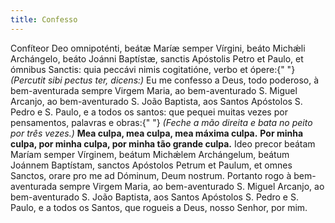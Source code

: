 ```yaml
---
title: Confesso
---
```


<div class="grid grid-cols-2 gap-5">
  <span class="col-6 dropcaps text-justify">
    Confíteor Deo omnipoténti, beátæ Maríæ semper Vírgini, beáto Michǽli
    Archángelo, beáto Joánni Baptístæ, sanctis Apóstolis Petro et Paulo, et
    ómnibus Sanctis: quia peccávi nimis cogitatióne, verbo et ópere:{" "}
    <em>(Percutit sibi pectus ter, dicens:)</em>
  </span>
  <span class="col-6 dropcaps text-justify">
    Eu me confesso a Deus, todo poderoso, à bem-aventurada sempre Virgem Maria,
    ao bem-aventurado S. Miguel Arcanjo, ao bem-aventurado S. João Baptista, aos
    Santos Apóstolos S. Pedro e S. Paulo, e a todos os santos: que pequei muitas
    vezes por pensamentos, palavras e obras:{" "}
    <em>(Feche a mão direita e bata no peito por três vezes.)</em>
  </span>
  <span class="col-6 text-justify">
    <b>Mea culpa, mea culpa, mea máxima culpa.</b>
  </span>
  <span class="col-6 text-justify">
    <b>Por minha culpa, por minha culpa, por minha tão grande culpa.</b>
  </span>
  <span class="col-6 text-justify">
    Ideo precor beátam Maríam semper Vírginem, beátum Michǽlem Archángelum,
    beátum Joánnem Baptístam, sanctos Apóstolos Petrum et Paulum, et omnes
    Sanctos, orare pro me ad Dóminum, Deum nostrum.
  </span>
  <span class="col-6 text-justify">
    Portanto rogo à bem-aventurada sempre Virgem Maria, ao bem-aventurado S.
    Miguel Arcanjo, ao bem-aventurado S. João Baptista, aos Santos Apóstolos S.
    Pedro e S. Paulo, e a todos os Santos, que rogueis a Deus, nosso Senhor, por
    mim.
  </span>
</div>
